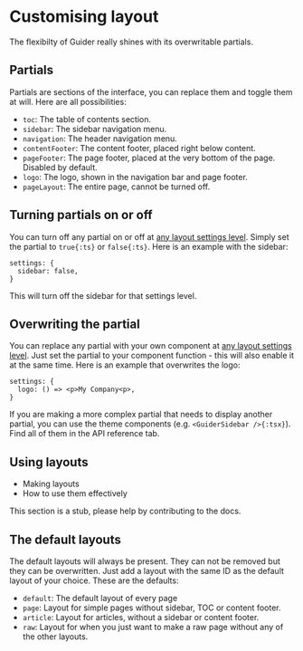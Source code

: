 # Customising layout

The flexibilty of Guider really shines with its overwritable partials.


## Partials

Partials are sections of the interface, you can replace them and toggle them at will.
Here are all possibilities:
 - `toc`: The table of contents section.
 - `sidebar`: The sidebar navigation menu.
 - `navigation`: The header navigation menu.
 - `contentFooter`: The content footer, placed right below content.
 - `pageFooter`: The page footer, placed at the very bottom of the page. Disabled by default.
 - `logo`: The logo, shown in the navigation bar and page footer.
 - `pageLayout`: The entire page, cannot be turned off.


## Turning partials on or off

You can turn off any partial on or off at [any layout settings level](/docs/guider/guides/config/theming#introduction-to-layout-settings).
Simply set the partial to `true{:ts}` or `false{:ts}`. Here is an example with the sidebar:

```tsx
settings: {
  sidebar: false,
}
```

This will turn off the sidebar for that settings level.


## Overwriting the partial

You can replace any partial with your own component at [any layout settings level](/docs/guider/guides/config/theming#introduction-to-layout-settings).
Just set the partial to your component function - this will also enable it at the same time. Here is an example that overwrites the logo:

```tsx
settings: {
  logo: () => <p>My Company<p>,
}
```

If you are making a more complex partial that needs to display another partial, you can use the theme components (e.g. `<GuiderSidebar />{:tsx}`).
Find all of them in the API reference tab.


## Using layouts

- Making layouts
- How to use them effectively

<Caution>
This section is a stub, please help by contributing to the docs.
</Caution>


## The default layouts

The default layouts will always be present. They can not be removed but they can be overwritten. Just add a layout with the same ID as the
default layout of your choice. These are the defaults:
- `default`: The default layout of every page
- `page`: Layout for simple pages without sidebar, TOC or content footer.
- `article`: Layout for articles, without a sidebar or content footer.
- `raw`: Layout for when you just want to make a raw page without any of the other layouts.
